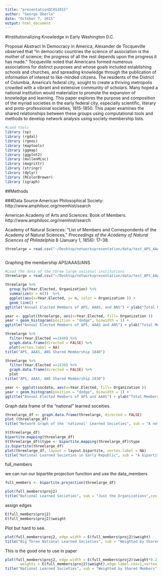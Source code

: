 ```yaml
---
title: "presentationDCHS2015"
author: "George Oberle"
date: "October 7, 2015"
output: html_document
---
```


#Institutionalizing Knowledge in Early Washington D.C.  

Proposal Abstract
In Democracy in America, Alexander de Tocqueville observed that “In democratic countries the science of association is the mother of science; the progress of all the rest depends upon the progress it has made.” Tocqueville noted that Americans formed numerous associations for distinct purposes and whose goals included establishing schools and churches, and spreading knowledge through the publication of information of interest to like-minded citizens.  The residents of the District of Columbia, America’s federal city, sought to create a thriving metropolis crowded with a vibrant and extensive community of scholars. Many hoped a national institution would materialize to promote the expansion of knowledge and learning. This paper explores the purpose and composition of the myriad societies in the early federal city, especially scientific, literary and proto-professional societies, 1815-1850. This paper examines the shared relationships between these groups using computational tools and methods to develop network analysis using society membership lists.

```r
#Load tools
library (sp)
library (rgdal)
library (rgeos)
library (maptools)
library (ggmap)
library (ggplot2)
library (mullenMisc)
library (magrittr)
library (stringr)
library (dplyr)
library (RColorBrewer)
library (igraph)
```

##Methods

###Data
Source
American Philosophical Society: http://www.amphilsoc.org/memhist/search

American Academy of Arts and Sciences: Book of Members. http://www.amphilsoc.org/memhist/search

Academy of Natural Sciences: “List of Members and Correspondents of the Academy of Natural Sciences,” *Proceedings of the Academy of Natural Sciences of Philadelphia* 8 (January 1, 1856): 17–38.




```r
threelarge = read.csv("~/Desktop/networkspresentation/data/test_APS_AAAS_ANS-1849.csv")
```

```r

```

Graphing the membership APS/AAAS/ANS
```r
#Load the data of the three large national institutions
threelarge = read.csv("~/Desktop/networkspresentation/data/test_APS_AAAS_ANS-1849.csv")

threelarge %>%
  group_by(Year.Elected, Organization) %>%
  summarize(n = n())  %>% 
  ggplot(aes(x=Year.Elected, y= n, color = Organization )) +
  geom_line() +
ggtitle("Annual Elected Members of APS, AAAS, and ANS") + ylab("Total Members Elected") + xlab("Year Elected")

year <- ggplot(threelarge, aes(x=Year.Elected, fill= Organization ))
year + geom_histogram(position = "dodge", binwidth = 1) +
ggtitle("Annual Elected Members of APS, AAAS and ANS") + ylab("Total Members Elected") + xlab("Year Elected")

threelarge %>%
  filter(Year.Elected ==1840) %>%
  graph.data.frame(directed = FALSE) %>%
  plot(vertex.label = NA)
title("APS, AAAS, ANS Shared Membership 1840")

threelarge %>%
  filter(Year.Elected ==1830) %>%
  graph.data.frame(directed = FALSE) %>%
  plot
title("APS, AAAS, ANS Shared Membership 1830")

```

```r
year <- ggplot(socdata, aes(x=Year.Elected, fill= Organization ))
year + geom_histogram(position = "dodge", binwidth = 1) +
ggtitle("Annual Elected Members of APS and AAAS") + ylab("Total Members Elected") + xlab("Year Elected")
```



Graph data frame of the "national" learned soceities.
```r
threelarge_df <- graph.data.frame(threelarge, directed = FALSE)
plot (threelarge_df)
title("Network Graph of the 'national' Learned Societies", sub = "A network graph of members with name labels",cex.main = 2,   font.main= 4, col.main= "blue", cex.sub = 0.75, font.sub = 3, col.sub = "red")
```


```r
V(threelarge_df)
bipartite.mapping(threelarge_df)
V(threelarge_df)$type <- bipartite.mapping(threelarge_df)$type
is.bipartite(threelarge_df)
plot(threelarge_df, layout = layout.bipartite, vertex.label = NA)
title("National Learned Societies in Early Republic", sub = "A bipartite layout of members and organizations",cex.main = 2,   font.main= 4, col.main= "blue", cex.sub = 0.75, font.sub = 3, col.sub = "red")
```



full_members

we can run our bipartite projection function and use the data_members

```r
full_members <- bipartite.projection(threelarge_df)
```


```r
plot(full_members$proj2)
title("National Learned Societies", sub = "Just the Organizations",cex.main = 2,   font.main= 4, col.main= "blue", cex.sub = 2, font.sub = 3, col.sub = "red")
```

assign edges
```r
E(full_members$proj2)
E(full_members$proj2)$weight
```

Plot but hard to see.
```r
plot(full_members$proj2, edge.width = E(full_members$proj2)$weight)
title("Big Three National Learned Societies", sub = "Weighted by Shared Members",cex.main = 2,   font.main= 4, col.main= "blue", cex.sub = 2, font.sub = 3, col.sub = "red")
```

This is the good one to use in paper
```r
plot(full_members$proj2, edge.width = E(full_members$proj2)$weight*0.2, layout = layout.fruchterman.reingold(full_members$proj2, 
       weights = E(full_members$proj2)$weight),edge.label.cex=1,vertex.shape="circle",edge.color="red", vertex.size = 25, vertex.color="lightblue", asp=0, margin=0,  vertex.label.dist = 0, vertex.label.cex = .5)
title("National Learned Societies", sub = "Weighted by Shared Members",cex.main = 2,   font.main= 2, col.main= "blue", cex.sub = 2, font.sub = 3, col.sub = "red")  

```



